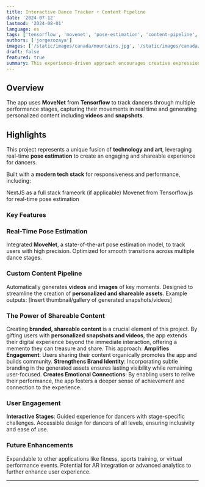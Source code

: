 ```yaml
---
title: Interactive Dance Tracker + Content Pipeline
date: '2024-07-12'
lastmod: '2024-08-01'
language: es
tags: ['tensorflow', 'movenet', 'pose-estimation', 'content-pipeline', 'shareable-content']
authors: ['jorgezozaya']
images: ['/static/images/canada/mountains.jpg', '/static/images/canada/toronto.jpg']
draft: false
featured: true
summary: This experience-driven approach encourages creative expression and gives users an asset to share and celebrate their performance.
---
```




## Overview
The app uses **MoveNet** from **Tensorflow** to track dancers through multiple performance stages, capturing their movements in real time and generating personalized content including **videos** and **snapshots**. 

## Highlights

This project represents a unique fusion of **technology and art**, leveraging real-time **pose estimation** to create an engaging and shareable experience for dancers.

Built with a **modern tech stack** for responsiveness and performance, including:

NextJS as a full stack frameork (if applicable)
Movenet from Tensorflow.js for real-time pose estimation

### Key Features

### Real-Time Pose Estimation
Integrated **MoveNet**, a state-of-the-art pose estimation model, to track users with high precision.
Optimized for smooth transitions across multiple dance stages.

### Custom Content Pipeline
Automatically generates **videos** and **images** of key moments.
Designed to streamline the creation of **personalized and shareable assets**.
Example outputs:
[Insert thumbnail/gallery of generated snapshots/videos]

### The Power of Shareable Content
Creating **branded, shareable content** is a crucial element of this project. By gifting users with **personalized snapshots and videos**, the app extends their digital experience beyond the immediate interaction, offering a memento they can treasure and share. This approach:
**Amplifies Engagement**: Users sharing their content organically promotes the app and builds community.
**Strengthens Brand Identity**: Incorporating subtle branding in the generated assets ensures lasting visibility while remaining user-focused.
**Creates Emotional Connections**: By enabling users to relive their performance, the app fosters a deeper sense of achievement and connection to the experience.

### User Engagement
**Interactive Stages**: Guided experience for dancers with stage-specific challenges.
Accessible design for dancers of all levels, ensuring inclusivity and ease of use.

### Future Enhancements
Expandable to other applications like fitness, sports training, or virtual performance events.
Potential for AR integration or advanced analytics to further enhance user experience.

---